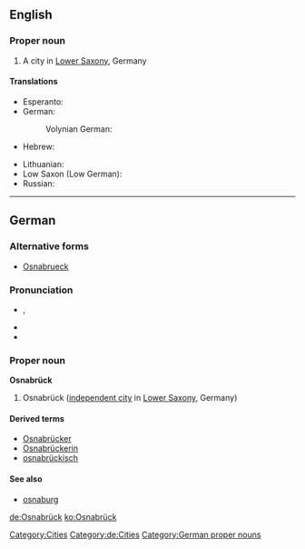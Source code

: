 ==English==

===Proper noun===
{{en-proper noun}}

# A city in [[Lower Saxony]], Germany

====Translations====
{{trans-top|city in Lower Saxony}}
* Esperanto: {{t-|eo|Osnabruko}}
* German: {{t+|de|Osnabrück|n}}
*: Volynian German: {{t+|de|Osnabrick|n}}
* Hebrew: {{t-|he|אוסנבריק}}
{{trans-mid}}
* Lithuanian: {{t-|lt|Osnabriukas}}
* Low Saxon (Low German): {{t-|nds|Ossenbrügge|n}}
* Russian: {{t-|ru|Оснабрюк|tr=Osnabrjúk}}
{{trans-bottom}}

[[Category:Cities]]
----

==German==
{{wikipedia}}
{{wikipedia|lang=de}}

===Alternative forms===
* [[Osnabrueck]]

===Pronunciation===

* {{a|Standard New High German}} {{IPA|[ˈɔsnaˌbʁʏk]|lang=de}}, {{X-SAMPA|["Osna%bRYk]|lang=de}}

* {{audio|De-Osnabrück-pronunciation.ogg|Audio}}
* {{audio|De-Osnabrück.ogg|Audio}}

===Proper noun===
'''Osnabrück'''
# Osnabrück ([[independent city]] in [[Lower Saxony]], Germany)

====Derived terms====
* [[Osnabrücker]]
* [[Osnabrückerin]]
* [[osnabrückisch]]

====See also====
* [[osnaburg]]

[[Category:de:Cities]]
[[Category:German proper nouns]]

[[de:Osnabrück]]
[[ko:Osnabrück]]